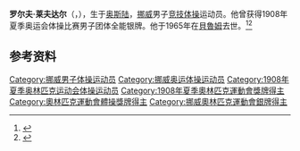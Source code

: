{{NoteTA|G1=Sports}}
'''罗尔夫·莱夫达尔'''（{{lang-no|Rolf Lefdahl}}，{{bd|1882年|8月13日|1965年|2月5日}}），生于[[奥斯陆|奥斯陆]]，[[挪威|挪威]]男子[[竞技体操|竞技体操]]运动员。他曾获得1908年夏季奥运会体操比赛男子团体全能银牌。他于1965年在[[貝魯姆|貝魯姆]]去世。<ref>{{Cite web|title=Rolf LEFDAHL|url=https://www.olympic.org/rolf-lefdahl|accessdate=2021-03-21|work=International Olympic Committee|archive-date=2017-11-18|archive-url=https://web.archive.org/web/20171118223644/https://www.olympic.org/Rolf-Lefdahl|dead-url=no}}</ref><ref>{{cite web |url=https://www.olympedia.org/athletes/30814 |title=Rolf Lefdahl |work=Olympedia |access-date=2021-03-02 |archive-date=2021-05-04 |archive-url=https://web.archive.org/web/20210504003046/https://www.olympedia.org/athletes/30814 |dead-url=no }}</ref>

== 参考资料 ==
{{reflist}}

{{Authority control}}
{{DEFAULTSORT:Lefdahl, Rolf}}
[[Category:挪威男子体操运动员|Category:挪威男子体操运动员]]
[[Category:挪威奥运体操运动员|Category:挪威奥运体操运动员]]
[[Category:1908年夏季奥林匹克运动会体操运动员|Category:1908年夏季奥林匹克运动会体操运动员]]
[[Category:1908年夏季奧林匹克運動會獎牌得主|Category:1908年夏季奧林匹克運動會獎牌得主]]
[[Category:奧林匹克運動會體操獎牌得主|Category:奧林匹克運動會體操獎牌得主]]
[[Category:挪威奧林匹克運動會銀牌得主|Category:挪威奧林匹克運動會銀牌得主]]